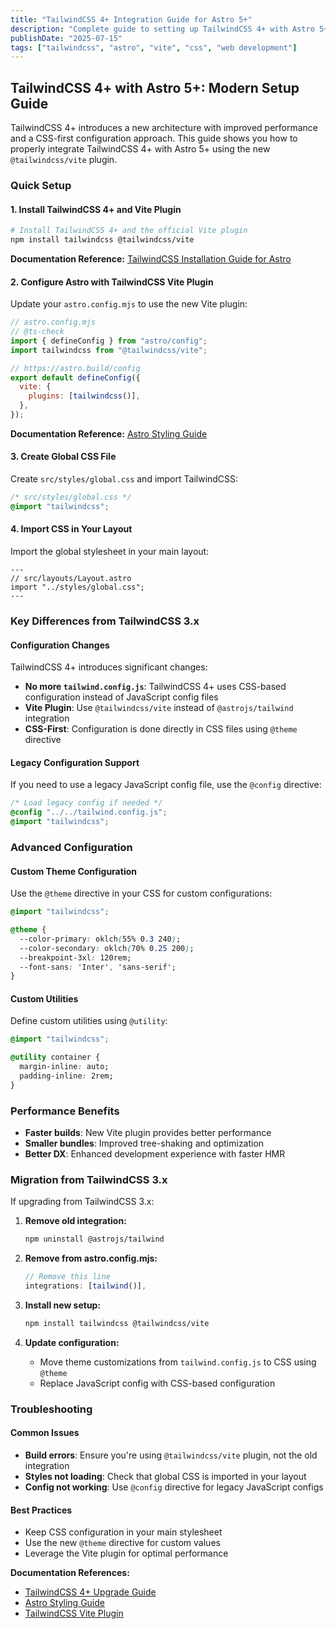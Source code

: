 ```yaml
---
title: "TailwindCSS 4+ Integration Guide for Astro 5+"
description: "Complete guide to setting up TailwindCSS 4+ with Astro 5+ using the new Vite plugin and CSS configuration system."
publishDate: "2025-07-15"
tags: ["tailwindcss", "astro", "vite", "css", "web development"]
---
```


## TailwindCSS 4+ with Astro 5+: Modern Setup Guide

TailwindCSS 4+ introduces a new architecture with improved performance and a CSS-first configuration approach. This guide shows you how to properly integrate TailwindCSS 4+ with Astro 5+ using the new `@tailwindcss/vite` plugin.

### Quick Setup

#### 1. Install TailwindCSS 4+ and Vite Plugin

```bash
# Install TailwindCSS 4+ and the official Vite plugin
npm install tailwindcss @tailwindcss/vite
```

**Documentation Reference:** [TailwindCSS Installation Guide for Astro](https://tailwindcss.com/docs/installation/framework-guides/astro)

#### 2. Configure Astro with TailwindCSS Vite Plugin

Update your `astro.config.mjs` to use the new Vite plugin:

```javascript
// astro.config.mjs
// @ts-check
import { defineConfig } from "astro/config";
import tailwindcss from "@tailwindcss/vite";

// https://astro.build/config
export default defineConfig({
  vite: {
    plugins: [tailwindcss()],
  },
});
```

**Documentation Reference:** [Astro Styling Guide](https://docs.astro.build/en/guides/styling/)

#### 3. Create Global CSS File

Create `src/styles/global.css` and import TailwindCSS:

```css
/* src/styles/global.css */
@import "tailwindcss";
```

#### 4. Import CSS in Your Layout

Import the global stylesheet in your main layout:

```astro
---
// src/layouts/Layout.astro
import "../styles/global.css";
---
```

### Key Differences from TailwindCSS 3.x

#### Configuration Changes

TailwindCSS 4+ introduces significant changes:

- **No more `tailwind.config.js`**: TailwindCSS 4+ uses CSS-based configuration instead of JavaScript config files
- **Vite Plugin**: Use `@tailwindcss/vite` instead of `@astrojs/tailwind` integration
- **CSS-First**: Configuration is done directly in CSS files using `@theme` directive

<!-- Documentation Reference: https://tailwindcss.com/docs/upgrade-guide -->

#### Legacy Configuration Support

If you need to use a legacy JavaScript config file, use the `@config` directive:

```css
/* Load legacy config if needed */
@config "../../tailwind.config.js";
@import "tailwindcss";
```

### Advanced Configuration

#### Custom Theme Configuration

Use the `@theme` directive in your CSS for custom configurations:

```css
@import "tailwindcss";

@theme {
  --color-primary: oklch(55% 0.3 240);
  --color-secondary: oklch(70% 0.25 200);
  --breakpoint-3xl: 120rem;
  --font-sans: 'Inter', 'sans-serif';
}
```

<!-- Documentation Reference: https://tailwindcss.com/docs/theme -->

#### Custom Utilities

Define custom utilities using `@utility`:

```css
@import "tailwindcss";

@utility container {
  margin-inline: auto;
  padding-inline: 2rem;
}
```

### Performance Benefits

- **Faster builds**: New Vite plugin provides better performance
- **Smaller bundles**: Improved tree-shaking and optimization  
- **Better DX**: Enhanced development experience with faster HMR

### Migration from TailwindCSS 3.x

If upgrading from TailwindCSS 3.x:

1. **Remove old integration:**
   ```bash
   npm uninstall @astrojs/tailwind
   ```

2. **Remove from astro.config.mjs:**
   ```javascript
   // Remove this line
   integrations: [tailwind()],
   ```

3. **Install new setup:**
   ```bash
   npm install tailwindcss @tailwindcss/vite
   ```

4. **Update configuration:**
   - Move theme customizations from `tailwind.config.js` to CSS using `@theme`
   - Replace JavaScript config with CSS-based configuration

### Troubleshooting

#### Common Issues

- **Build errors**: Ensure you're using `@tailwindcss/vite` plugin, not the old integration
- **Styles not loading**: Check that global CSS is imported in your layout
- **Config not working**: Use `@config` directive for legacy JavaScript configs

#### Best Practices

- Keep CSS configuration in your main stylesheet
- Use the new `@theme` directive for custom values
- Leverage the Vite plugin for optimal performance

**Documentation References:**
- [TailwindCSS 4+ Upgrade Guide](https://tailwindcss.com/docs/upgrade-guide)
- [Astro Styling Guide](https://docs.astro.build/en/guides/styling/)
- [TailwindCSS Vite Plugin](https://tailwindcss.com/docs/installation/using-vite)
